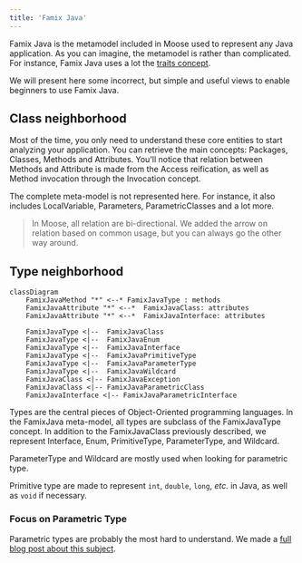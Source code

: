 ```yaml
---
title: 'Famix Java'
---
```



Famix Java is the metamodel included in Moose used to represent any Java application.
As you can imagine, the metamodel is rather than complicated.
For instance, Famix Java uses a lot the [traits concept](/developers/predefinedEntities).

We will present here some incorrect, but simple and useful views to enable beginners to use Famix Java.

## Class neighborhood

<ClassNeighborhoodSVG className="svg-theme" />

Most of the time, you only need to understand these core entities to start analyzing your application.
You can retrieve the main concepts: Packages, Classes, Methods and Attributes.
You'll notice that relation between Methods and Attribute is made from the Access reification, as well as Method invocation through the Invocation concept.

The complete meta-model is not represented here.
For instance, it also includes LocalVariable, Parameters, ParametricClasses and a lot more.

> In Moose, all relation are bi-directional.
> We added the arrow on relation based on common usage, but you can always go the other way around.

## Type neighborhood

```mermaid
classDiagram
    FamixJavaMethod "*" <--* FamixJavaType : methods
    FamixJavaAttribute "*" <--*  FamixJavaClass: attributes
    FamixJavaAttribute "*" <--*  FamixJavaInterface: attributes

    FamixJavaType <|--  FamixJavaClass
    FamixJavaType <|--  FamixJavaEnum
    FamixJavaType <|--  FamixJavaInterface
    FamixJavaType <|--  FamixJavaPrimitiveType
    FamixJavaType <|--  FamixJavaParameterType
    FamixJavaType <|--  FamixJavaWildcard
    FamixJavaClass <|-- FamixJavaException
    FamixJavaClass <|-- FamixJavaParametricClass
    FamixJavaInterface <|-- FamixJavaParametricInterface
```

Types are the central pieces of Object-Oriented programming languages.
In the FamixJava meta-model, all types are subclass of the FamixJavaType concept.
In addition to the FamixJavaClass previously described, we represent Interface, Enum, PrimitiveType, ParameterType, and Wildcard.

ParameterType and Wildcard are mostly used when looking for parametric type.

Primitive type are made to represent `int`, `double`, `long`, *etc.* in Java, as well as `void` if necessary.

### Focus on Parametric Type

Parametric types are probably the most hard to understand.
We made a [full blog post about this subject](/blog/2023-07-13-parametric).

<ParametricsSVG className="svg-theme" />

